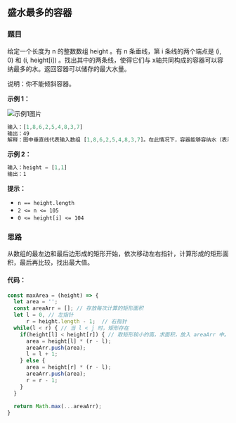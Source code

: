 ## 盛水最多的容器

<TitleMsg
    link='https://leetcode.cn/problems/container-with-most-water/description/'
    level='middle'
    title='No.11 盛水最多的容器'
/>

### 题目

给定一个长度为 n 的整数数组 height 。有 n 条垂线，第 i 条线的两个端点是 (i, 0) 和 (i, height[i]) 。找出其中的两条线，使得它们与 x轴共同构成的容器可以容纳最多的水。返回容器可以储存的最大水量。

说明：你不能倾斜容器。

**示例 1：**

![示例1图片](https://aliyun-lc-upload.oss-cn-hangzhou.aliyuncs.com/aliyun-lc-upload/uploads/2018/07/25/question_11.jpg)

```javascript
输入：[1,8,6,2,5,4,8,3,7]
输出：49 
解释：图中垂直线代表输入数组 [1,8,6,2,5,4,8,3,7]。在此情况下，容器能够容纳水（表示为蓝色部分）的最大值为 49。
```

**示例 2：**

```javascript
输入：height = [1,1]
输出：1
```

**提示：**

- `n == height.length`
- `2 <= n <= 105`
- `0 <= height[i] <= 104`



### 思路

从数组的最左边和最后边形成的矩形开始，依次移动左右指针，计算形成的矩形面积，最后再比较，找出最大值。

#### 代码：

```javascript
const maxArea = (height) => {
  let area = '';
  const areaArr = []; // 存放每次计算的矩形面积
  let l = 0, // 左指针
      r = height.length - 1;  // 右指针
  while(l < r) { // 当 l < j 时，矩形存在
    if(height[l] < height[r]) { // 取矩形较小的高，求面积，放入 areaArr 中。
      area = height[l] * (r - l); 
      areaArr.push(area);
      l = l + 1;
    } else {
      area = height[r] * (r - l);
      areaArr.push(area);
      r = r - 1;
    }
  }
  
  return Math.max(...areaArr);
}
```



